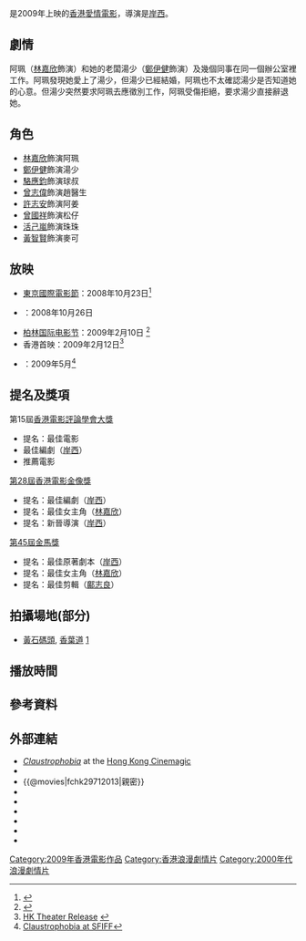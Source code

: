 {{Infobox film
| name = 親密
| original_name = ''Claustrophobia''
<!--| image = Claustrophobia poster.jpg-->
| caption = 
| producer = [[郑剑锋|郑剑锋]]<br />[[江志强|江志强]]<br />[[奚仲文|奚仲文]]
| director = [[岸西|岸西]]
| writer = 岸西
| starring = [[林嘉欣|林嘉欣]]<br />[[鄭伊健|鄭伊健]]
| music = [[禇镇东|禇镇东]]
| editing = [[鄺志良|鄺志良]]
| cinematography = [[李屏賓|李屏賓]]
| studio = 万诱引力电影制作
| distributor = 万诱引力电影制作
| released = {{le|香港亞洲電影節|Hong Kong Asian Film Festival}}：{{start date|2008|10|26}}<br>{{HK}}：{{film date|2009|2|12}}<br>{{TW}}：{{film date|2009|4|3}}<br>{{SIN}}：{{film date|2009|5|7}}
| runtime = 100分鐘
| country = {{香港電影產地}}
| language = 粵語
| budget = 
}}
{{engname|《親密》|''Claustrophobia''}}是2009年上映的[[香港電影|香港]][[愛情電影|愛情電影]]，導演是[[岸西|岸西]]。

==劇情==
阿珮（[[林嘉欣|林嘉欣]]飾演）和她的老闆湯少（[[鄭伊健|鄭伊健]]飾演）及幾個同事在同一個辦公室裡工作。阿珮發現她愛上了湯少，但湯少已經結婚，阿珮也不太確認湯少是否知道她的心意。但湯少突然要求阿珮去應徵別工作，阿珮受傷拒絕，要求湯少直接辭退她。

==角色==
* [[林嘉欣|林嘉欣]]飾演阿珮
* [[鄭伊健|鄭伊健]]飾演湯少
* [[駱應鈞|駱應鈞]]飾演球叔
* [[曾志偉|曾志偉]]飾演趙醫生
* [[許志安|許志安]]飾演阿姜
* [[曾國祥|曾國祥]]飾演松仔
* [[活己嵐|活己嵐]]飾演珠珠
* [[黃智賢_(香港)|黃智賢]]飾演麥可

==放映==
* [[東京國際電影節|東京國際電影節]]：2008年10月23日<ref>{{Cite web |url=http://2008.tiff-jp.net/en/lineup/works.php?id=4 |title=Claustrophobia at TIFF |accessdate=2015-11-23 |archive-date=2011-07-24 |archive-url=https://web.archive.org/web/20110724104218/http://2008.tiff-jp.net/en/lineup/works.php?id=4 |dead-url=no }}</ref>
* {{le|香港亞洲電影節|Hong Kong Asian Film Festival}}：2008年10月26日
* [[柏林国际电影节|柏林国际电影节]]：2009年2月10日 <ref>{{Cite web |url=http://www.berlinale.de/en/archiv/jahresarchive/2009/02_programm_2009/02_Filmdatenblatt_2009_20097209.php |title=Claustrophobia at BIFF |access-date=2015-11-23 |archive-date=2016-03-31 |archive-url=https://web.archive.org/web/20160331225907/https://www.berlinale.de/en/archiv/jahresarchive/2009/02_programm_2009/02_Filmdatenblatt_2009_20097209.php |dead-url=no }}</ref>
* 香港首映：2009年2月12日<ref>[http://www.hkheadline.com/ent/movie_info.asp?srctype=m&contid=875 HK Theater Release] {{Wayback|url=http://www.hkheadline.com/ent/movie_info.asp?srctype=m&contid=875 |date=20120404172830 }} {{zh icon}}</ref>
* {{le|舊金山國際電影節|San Francisco International Film Festival}}：2009年5月<ref>[http://fest09.sffs.org/films/film_details.php?id=19 Claustrophobia at SFIFF]{{Dead link}}</ref>

==提名及獎項==
第15屆[[香港電影評論學會大獎|香港電影評論學會大獎]]
*提名：最佳電影
* 最佳編劇（[[岸西|岸西]]）
* 推薦電影

[[第28屆香港電影金像獎|第28屆香港電影金像獎]]
*提名：最佳編劇（[[岸西|岸西]]）
*提名：最佳女主角（[[林嘉欣|林嘉欣]]）
*提名：新晉導演（[[岸西|岸西]]）

[[第45屆金馬獎|第45屆金馬獎]]
*提名：最佳原著劇本（[[岸西|岸西]]）
*提名：最佳女主角（[[林嘉欣|林嘉欣]]）
*提名：最佳剪輯（[[鄺志良|鄺志良]]）

== 拍攝場地(部分) ==
*[[黃石碼頭|黃石碼頭]], [[香葉道|香葉道]] [https://www.fso-createhk.gov.hk/tc/productionfacilitation.php?sub_topic_id=2&Nature=Local&Ass_Year=2008] {{Wayback|url=https://www.fso-createhk.gov.hk/tc/productionfacilitation.php?sub_topic_id=2&Nature=Local&Ass_Year=2008 |date=20180405154020 }}

==播放時間==
{{電視節目的變遷
|電視台= {{flagicon|Hong Kong}} 香港 [[翡翠台|翡翠台]]
|播放檔次= 星期六1:45-4:20節目
|節目名稱= （週六深宵影院）親密<br/>（2018年6月24日）
|上一節目=智激校園<br />(2011年6月19日)   
|下一節目=[[算死草|算死草]]<br />（2011年7月3日）<br/>[[食神_(電影)|食神]]<br />(2011年7月10日)<br />[[功夫_(電影)|功夫]]<br />（2018年4月29日）       
}}
==參考資料==
{{reflist}}
==外部連結==
* ''[http://www.hkcinemagic.com/en/movie.asp?id=10609 Claustrophobia] {{Wayback|url=http://www.hkcinemagic.com/en/movie.asp?id=10609 |date=20200808122706 }}'' at the [[Hong_Kong_Cinemagic|Hong Kong Cinemagic]]
*{{Yahoomovie id|2962|親密}}
*{{@movies|fchk29712013|親密}}
*{{hkmdb title|13551|親密}}
*{{Mtime|75688|親密}}
*{{douban|title=親密}}
*{{rotten-tomatoes|chan-mat|親密}}
*{{Amg movie|476516|親密}}
*{{imdb title|1303846|親密}}

{{許志安}}
{{香港電影評論學會大獎最佳編劇}}
{{DEFAULTSORT:Claustrophobia}}
[[Category:2009年香港電影作品|Category:2009年香港電影作品]]
[[Category:香港浪漫劇情片|Category:香港浪漫劇情片]]
[[Category:2000年代浪漫劇情片|Category:2000年代浪漫劇情片]]